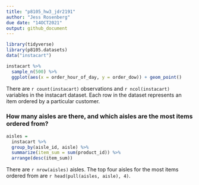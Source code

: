 ```yaml
---
title: "p8105_hw3_jdr2191"
author: "Jess Rosenberg"
due date: "14OCT2021"
output: github_document
---
```


```r
library(tidyverse)
library(p8105.datasets)
data("instacart")
```

```r
instacart %>%
  sample_n(500) %>%
  ggplot(aes(x = order_hour_of_day, y = order_dow)) + geom_point()
```

There are `r count(instacart)` observations and `r ncol(instacart)` variables in the instacart dataset. Each row in the dataset represents an item ordered by a particular customer.

### How many aisles are there, and which aisles are the most items ordered from?

```r
aisles = 
  instacart %>%
  group_by(aisle_id, aisle) %>%
  summarize(item_sum = sum(product_id)) %>%
  arrange(desc(item_sum))
```
There are `r nrow(aisles)` aisles. The top four aisles for the most items ordered from are `r head(pull(aisles, aisle), 4)`.
